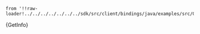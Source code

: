     from '!!raw-loader!../../../../../../../sdk/src/client/bindings/java/examples/src/GetInfo.java';

<CodeBlock className="language-java">
    {GetInfo}
</CodeBlock>